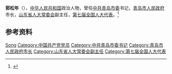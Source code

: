 '''郭松年'''（{{bd|？||？}}），[[中华人民共和国|中华人民共和国]]政治人物，曾任[[中共青岛市委|中共青岛市委]]书记，[[青岛市人民政府|青岛市人民政府]]市长，[[山东省人大常委会|山东省人大常委会]]副主任，[[第七届全国人大代表|第七届全国人大代表]]。<ref>{{Cite book|title=中华人民共和国职官志|author=何虎生, 李耀东, 向常福主编|publisher=中国社会出版社|year=2003|isbn=9787800883934|location=北京|pages=}}</ref>

== 参考资料 ==
{{reflist}}

{{中国人物小作品}}
{{青岛市市长}}
{{中华人民共和国青岛市正职领导人}}

{{Authority control}}
{{DEFAULTSORT:Guo郭}}
[[Category:郭姓|Song]]
[[Category:中国共产党党员|Category:中国共产党党员]]
[[Category:中共青岛市委书记|Category:中共青岛市委书记]]
[[Category:青岛市人民政府市长|Category:青岛市人民政府市长]]
[[Category:山东省人大常委会副主任|Category:山东省人大常委会副主任]]
[[Category:第七届全国人大代表|Category:第七届全国人大代表]]